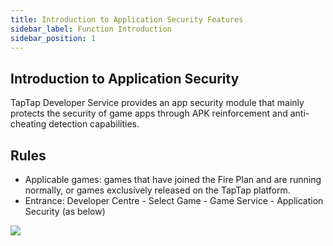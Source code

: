 ```yaml
---
title: Introduction to Application Security Features
sidebar_label: Function Introduction
sidebar_position: 1
---
```


## Introduction to Application Security
TapTap Developer Service provides an app security module that mainly protects the security of game apps through APK reinforcement and anti-cheating detection capabilities.

## Rules 

- Applicable games: games that have joined the Fire Plan and are running normally, or games exclusively released on the TapTap platform.
- Entrance: Developer Centre - Select Game - Game Service - Application Security (as below)

![](https://capacity-files.lcfile.com/XFKCH21Nw56UDX7B2VGXTtevPl6Eh9DY/app-safety-introduce.png)